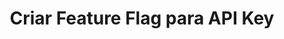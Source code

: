 ---
title: "Criar Feature Flag para API Key"
api: "POST https://regis.app.byefive.com.br/rest/flags"
description: "Cria uma nova feature flag específica para uso de API Key"
---